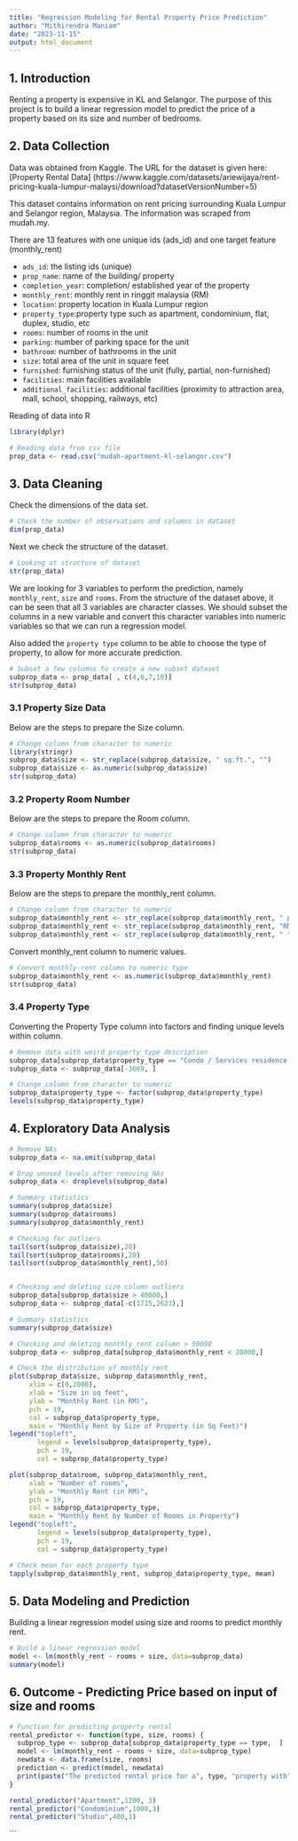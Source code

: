 ```yaml
---
title: "Regression Modeling for Rental Property Price Prediction"
author: "Mithirendra Maniam"
date: "2023-11-15"
output: html_document
---
```


## 1. Introduction
Renting a property is expensive in KL and Selangor. The purpose of this project is to build a linear regression model to predict the price of a property based on its size and number of bedrooms.

## 2. Data Collection
Data was obtained from Kaggle. The URL for the dataset is given here: [Property Rental Data] (https://www.kaggle.com/datasets/ariewijaya/rent-pricing-kuala-lumpur-malaysi/download?datasetVersionNumber=5)

This dataset contains information on rent pricing surrounding Kuala Lumpur and Selangor region, Malaysia. The information was scraped from mudah.my.

There are 13 features with one unique ids (ads_id) and one target feature (monthly_rent)

- <code>ads_id</code>: the listing ids (unique)
- <code>prop_name</code>: name of the building/ property
- <code>completion_year</code>: completion/ established year of the property
- <code>monthly_rent</code>: monthly rent in ringgit malaysia (RM)
- <code>location</code>: property location in Kuala Lumpur region
- <code>property_type</code>:property type such as apartment, condominium, flat, duplex, studio, etc
- <code>rooms</code>: number of rooms in the unit
- <code>parking</code>: number of parking space for the unit
- <code>bathroom</code>: number of bathrooms in the unit
- <code>size</code>: total area of the unit in square feet
- <code>furnished</code>: furnishing status of the unit (fully, partial, non-furnished)
- <code>facilities</code>: main facilities available
- <code>additional_facilities</code>: additional facilities (proximity to attraction area, mall, school, shopping, railways, etc)

Reading of data into R
```r
library(dplyr)

# Reading data from csv file
prop_data <- read.csv("mudah-apartment-kl-selangor.csv")
```




## 3. Data Cleaning

Check the dimensions of the data set.

```r
# Check the number of observations and columns in dataset
dim(prop_data)
```

Next we check the structure of the dataset.

```r
# Looking at structure of dataset
str(prop_data)
```

We are looking for 3 variables to perform the prediction, namely <code>monthly_rent</code>, <code>size</code> and <code>rooms</code>. From the structure of the dataset above, it can be seen that all 3 variables are character classes. We should subset the columns in a new variable and convert this character variables into numeric variables so that we can run a regression model.

Also added the <code>property type</code> column to be able to choose the type of property, to allow for more accurate prediction.

```r
# Subset a few columns to create a new subset dataset
subprop_data <- prop_data[ , c(4,6,7,10)]
str(subprop_data)
```


### 3.1 Property Size Data

Below are the steps to prepare the Size column.

```r
# Change column from character to numeric
library(stringr)
subprop_data$size <- str_replace(subprop_data$size, " sq.ft.", "")
subprop_data$size <- as.numeric(subprop_data$size)
str(subprop_data)
```


### 3.2 Property Room Number

Below are the steps to prepare the Room column.

```r
# Change column from character to numeric
subprop_data$rooms <- as.numeric(subprop_data$rooms)
str(subprop_data)
```

### 3.3 Property Monthly Rent

Below are the steps to prepare the monthly_rent column.

```r
# Change column from character to numeric
subprop_data$monthly_rent <- str_replace(subprop_data$monthly_rent, " per month", "")
subprop_data$monthly_rent <- str_replace(subprop_data$monthly_rent, "RM ", "")
subprop_data$monthly_rent <- str_replace(subprop_data$monthly_rent, " ", "")
```

Convert monthly_rent column to numeric values.

```r
# Convert monthly-rent column to numeric type
subprop_data$monthly_rent <- as.numeric(subprop_data$monthly_rent)
str(subprop_data)
```

### 3.4 Property Type

Converting the Property Type column into factors and finding unique levels within column.

```r

# Remove data with weird property_type description
subprop_data[subprop_data$property_type == "Condo / Services residence / Penthouse / Townhouse", ]
subprop_data <- subprop_data[-3669, ]

# Change column from character to numeric
subprop_data$property_type <- factor(subprop_data$property_type)
levels(subprop_data$property_type)

```

## 4. Exploratory Data Analysis

```r
# Remove NAs
subprop_data <- na.omit(subprop_data)

# Drop unused levels after removing NAs
subprop_data <- droplevels(subprop_data)

# Summary statistics
summary(subprop_data$size)
summary(subprop_data$rooms)
summary(subprop_data$monthly_rent)

# Checking for outliers
tail(sort(subprop_data$size),20)
tail(sort(subprop_data$rooms),20)
tail(sort(subprop_data$monthly_rent),50)


# Checking and deleting size column outliers
subprop_data[subprop_data$size > 40000,]
subprop_data <- subprop_data[-c(1715,2623),]

# Summary statistics
summary(subprop_data$size)

# Checking and deleting monthly_rent column > 50000
subprop_data <- subprop_data[subprop_data$monthly_rent < 20000,]

# Check the distribution of monthly rent
plot(subprop_data$size, subprop_data$monthly_rent,
     xlim = c(0,2000),
     xlab = "Size in sq feet",
     ylab = "Monthly Rent (in RM)",
     pch = 19,
     col = subprop_data$property_type,
     main = "Monthly Rent by Size of Property (in Sq Feet)")
legend("topleft",
       legend = levels(subprop_data$property_type),
       pch = 19,
       col = subprop_data$property_type)

plot(subprop_data$room, subprop_data$monthly_rent,
     xlab = "Number of rooms",
     ylab = "Monthly Rent (in RM)",
     pch = 19,
     col = subprop_data$property_type,
     main = "Monthly Rent by Number of Rooms in Property")
legend("topleft",
       legend = levels(subprop_data$property_type),
       pch = 19,
       col = subprop_data$property_type)

# Check mean for each property type
tapply(subprop_data$monthly_rent, subprop_data$property_type, mean)

```

## 5. Data Modeling and Prediction

Building a linear regression model using size and rooms to predict monthly rent.

```r
# Build a linear regression model
model <- lm(monthly_rent ~ rooms + size, data=subprop_data)
summary(model)
```

## 6. Outcome - Predicting Price based on input of size and rooms

```r
# Function for predicting property rental
rental_predictor <- function(type, size, rooms) {
  subprop_type <- subprop_data[subprop_data$property_type == type,  ]
  model <- lm(monthly_rent ~ rooms + size, data=subprop_type)
  newdata <- data.frame(size, rooms)
  prediction <- predict(model, newdata)
  print(paste("The predicted rental price for a", type, "property with", rooms, "rooms and a size of", size,"sq feet is: ~RM", round(prediction,0)))
}
```

```r
rental_predictor("Apartment",1200, 3)
rental_predictor("Condominium",1000,3)
rental_predictor("Studio",400,1)
```
```

